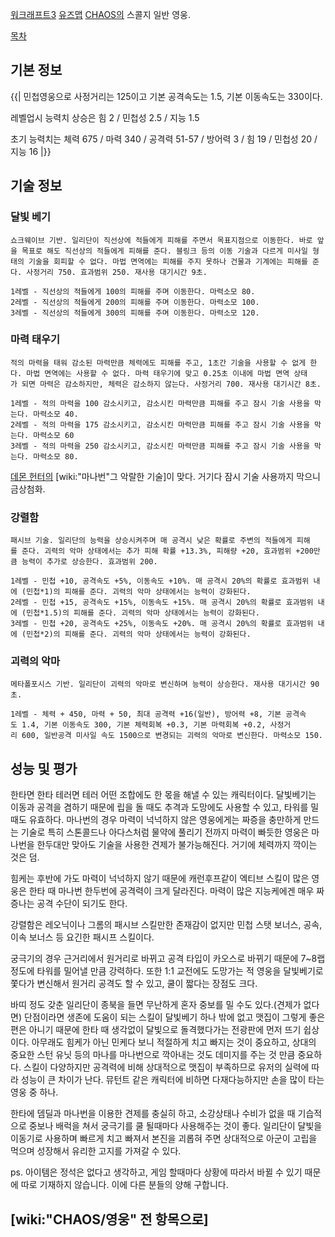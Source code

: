 [[워크래프트3]] [[유즈맵]] [[CHAOS]]의 스콜지 일반 영웅.

[[목차]]
== 기본 정보 == 
{{|
민첩영웅으로 사정거리는 125이고 기본 공격속도는 1.5, 기본 이동속도는 330이다.

레벨업시 능력치 상승은 힘 2 / 민첩성 2.5 / 지능 1.5

초기 능력치는 체력 675 / 마력 340 / 공격력 51-57 / 방어력 3 / 힘 19 / 민첩성 20 / 지능 16
|}}

== 기술 정보 == 
=== 달빛 베기 ===
 쇼크웨이브 기반. 일리단이 직선상에 적들에게 피해를 주면서 목표지점으로 이동한다. 바로 앞을 목표로 해도 직선상의 적들에게 피해를 준다. 블링크 등의 이동 기술과 다르게 미사일 형태의 기술을 회피할 수 없다. 마법 면역에는 피해를 주지 못하나 건물과 기계에는 피해를 준다. 사정거리 750. 효과범위 250. 재사용 대기시간 9초.

 1레벨 - 직선상의 적들에게 100의 피해를 주며 이동한다. 마력소모 80. 
 2레벨 - 직선상의 적들에게 200의 피해를 주며 이동한다. 마력소모 100. 
 3레벨 - 직선상의 적들에게 300의 피해를 주며 이동한다. 마력소모 120. 



=== 마력 태우기 ===
 적의 마력을 태워 감소된 마력만큼 체력에도 피해를 주고, 1초간 기술을 사용할 수 없게 한다. 마법 면역에는 사용할 수 없다. 마력 태우기에 맞고 0.25초 이내에 마법 면역 상태가 되면 마력은 감소하지만, 체력은 감소하지 않는다. 사정거리 700. 재사용 대기시간 8초.

 1레벨 - 적의 마력을 100 감소시키고, 감소시킨 마력만큼 피해를 주고 잠시 기술 사용을 막는다. 마력소모 40.
 2레벨 - 적의 마력을 175 감소시키고, 감소시킨 마력만큼 피해를 주고 잠시 기술 사용을 막는다. 마력소모 60
 3레벨 - 적의 마력을 250 감소시키고, 감소시킨 마력만큼 피해를 주고 잠시 기술 사용을 막는다. 마력소모 80.

[[데몬 헌터]]의 [wiki:"마나번"그 악랄한 기술]이 맞다. 거기다 잠시 기술 사용까지 막으니 금상첨화. 



=== 강렬함 ===
 패시브 기술. 일리단의 능력을 상승시켜주며 매 공격시 낮은 확률로 주변의 적들에게 피해를 준다. 괴력의 악마 상태에서는 추가 피해 확률 +13.3%, 피해량 +20, 효과범위 +200만큼 능력이 추가로 상승한다. 효과범위 200.

 1레벨 - 민첩 +10, 공격속도 +5%, 이동속도 +10%. 매 공격시 20%의 확률로 효과범위 내에 (민첩*1)의 피해를 준다. 괴력의 악마 상태에서는 능력이 강화된다.
 2레벨 - 민첩 +15, 공격속도 +15%, 이동속도 +15%. 매 공격시 20%의 확률로 효과범위 내에 (민첩*1.5)의 피해를 준다. 괴력의 악마 상태에서는 능력이 강화된다.
 3레벨 - 민첩 +20, 공격속도 +25%, 이동속도 +20%. 매 공격시 20%의 확률로 효과범위 내에 (민첩*2)의 피해를 준다. 괴력의 악마 상태에서는 능력이 강화된다.

 

=== 괴력의 악마 ===
 메타폴포시스 기반. 일리단이 괴력의 악마로 변신하며 능력이 상승한다. 재사용 대기시간 90초.

 1레벨 - 체력 + 450, 마력 + 50, 최대 공격력 +16(일반), 방어력 +8, 기본 공격속도 1.4, 기본 이동속도 300, 기본 체력회복 +0.3, 기본 마력회복 +0.2, 사정거리 600, 일반공격 미사일 속도 1500으로 변경되는 괴력의 악마로 변신한다. 마력소모 150.



== 성능 및 평가 == 
한타면 한타 테러면 테러 어떤 조합에도 한 몫을 해낼 수 있는 캐릭터이다. 달빛베기는 이동과 공격을 겸하기 때문에 립을 돌 때도 추격과 도망에도 사용할 수 있고, 타워를 밀 때도 유효하다. 마나번의 경우 마력이 넉넉하지 않은 영웅에게는 짜증을 충만하게 만드는 기술로 특히 스톤콜드나 아다스처럼 물약에 풀리기 전까지 마력이 빠듯한 영웅은 마나번을 한두대만 맞아도 기술을 사용한 견제가 불가능해진다. 거기에 체력까지 깍이는 것은 덤. 

힘케는 후반에 가도 마력이 넉넉하지 않기 때문에 캐런후프같이 엑티브 스킬이 많은 영웅은 한타 때 마나번 한두번에 공격력이 크게 달라진다. 마력이 많은 지능케에겐 매우 짜증나는 공격 수단이 되기도 한다.

강렬함은 레오닉이나 그롬의 패시브 스킬만한 존재감이 없지만 민첩 스탯 보너스, 공속, 이속 보너스 등 요긴한 패시프 스킬이다.

궁극기의 경우 근거리에서 원거리로 바뀌고 공격 타입이 카오스로 바뀌기 때문에 7~8랩 정도에 타워를 밀어낼 만큼 강력하다. 또한 1:1 교전에도 도망가는 적 영웅을 달빛베기로 쫓다가 변신해서 원거리 공격도 할 수 있고, 쿨이 짧다는 장점도 크다. 

바띠 정도 갖춘 일리단이 종북을 들면 무난하게 혼자 중보를 밀 수도 있다.(견제가 없다면)
단점이라면 생존에 도움이 되는 스킬이 달빛베기 하나 밖에 없고 맷집이 그렇게 좋은 편은 아니기 때문에 한타 때 생각없이 달빛으로 돌격했다가는 전광판에 먼저 뜨기 쉽상이다. 아무래도 힘케가 아닌 민케다 보니 적절하게 치고 빠지는 것이 중요하고, 상대의 중요한 스턴 유닛 등의 마나를 마나번으로 깍아내는 것도 데미지를 주는 것 만큼 중요하다. 스킬이 다양하지만 공격력에 비해 상대적으로 맷집이 부족하므로 유저의 실력에 따라 성능이 큰 차이가 난다. 뮤턴트 같은 캐릭터에 비하면 다재다능하지만 손을 많이 타는 영웅 중 하나.

한타에 뎀딜과 마나번을 이용한 견제를 충실히 하고, 소강상태나 수비가 없을 때 기습적으로 중보나 배럭을 쳐서 궁극기를 쿨 될때마다 사용해주는 것이 좋다. 일리단이 달빛을 이동기로 사용하며 빠르게 치고 빠져서 본진을 괴롭혀 주면 상대적으로 아군이 고립을 먹으며 성장해서 유리한 고지를 가져갈 수 있다.



ps. 아이템은 정석은 없다고 생각하고, 게임 할때마다 상황에 따라서 바뀔 수 있기 때문에 따로 기재하지 않습니다. 이에 다른 분들의 양해 구합니다.

== [wiki:"CHAOS/영웅" 전 항목으로] ==
